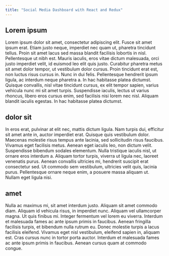 ```yaml
---
title: "Social Media Dashboard with React and Redux"
---
```


## Lorem ipsum

Lorem ipsum dolor sit amet, consectetur adipiscing elit. Fusce sit amet ipsum erat.
Etiam justo neque, imperdiet nec quam ut, pharetra tincidunt tellus.
Proin sit amet lacus sed massa blandit facilisis lobortis in nisl. Pellentesque ut nibh est.
Mauris iaculis, eros vitae dictum malesuada, orci justo imperdiet velit, id euismod leo elit quis justo.
Curabitur pharetra metus sit amet dolor tempor, ut vestibulum dolor cursus.
Proin tincidunt erat est, non luctus risus cursus in. Nunc in dui felis. Pellentesque hendrerit ipsum ligula, ac interdum neque pharetra a.
In hac habitasse platea dictumst. Quisque convallis, nisl vitae tincidunt cursus, ex elit tempor sapien,
varius vehicula nunc mi sit amet turpis. Suspendisse iaculis, lectus ut varius rhoncus, libero eros cursus enim,
sed facilisis nisi lorem nec nisl. Aliquam blandit iaculis egestas. In hac habitasse platea dictumst.

## dolor sit

In eros erat, pulvinar at elit nec, mattis dictum ligula.
Nam turpis dui, efficitur sit amet ante in, auctor imperdiet erat. Quisque quis vestibulum dolor.
Maecenas molestie risus tempus ante lacinia, sed sollicitudin risus faucibus. Vivamus eget facilisis metus.
Aenean eget iaculis leo, non dictum velit. Suspendisse bibendum sodales elementum.
Nulla tristique iaculis nisl, ut ornare eros interdum a. Aliquam tortor turpis, viverra ut ligula nec,
laoreet venenatis purus. Aenean convallis ultricies mi, hendrerit suscipit erat consectetur sed.
Ut commodo sem vestibulum, ultricies velit quis, lacinia purus. Pellentesque ornare neque enim,
a posuere massa aliquam ut. Nullam eget ligula nisi.

## amet

Nulla ac maximus mi, sit amet interdum justo. Aliquam sit amet commodo diam.
Aliquam id vehicula risus, in imperdiet nunc. Aliquam vel ullamcorper magna.
Ut quis finibus mi. Integer fermentum vel lorem eu viverra. Interdum et malesuada fames ac ante ipsum primis in
faucibus. Aenean fringilla facilisis turpis, et bibendum nulla rutrum eu. Donec molestie turpis a lacus facilisis
eleifend. Vivamus eget nisl vestibulum, eleifend sapien in, aliquam est. Cras cursus nunc in tortor porta auctor.
Interdum et malesuada fames ac ante ipsum primis in faucibus. Aenean cursus quam at commodo congue.
